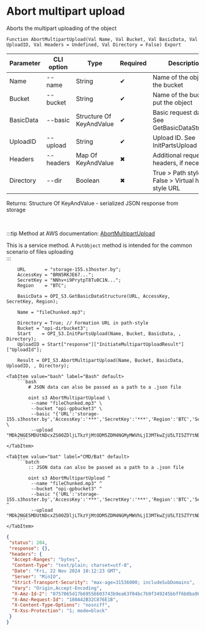 ﻿---
sidebar_position: 6
description: Abort multipart upload and other functions to work with S3 in the Open Integration Package, a free open-source integration library for 1C:Enterprise 8, OneScript and CLI
keywords: [1C, 1С, 1С:Enterprise, 1С:Enterprise 8.3, API, Integration, Services, Exchange, OneScript, CLI, S3]
---


# Abort multipart upload
 Aborts the multipart uploading of the object



`Function AbortMultipartUpload(Val Name, Val Bucket, Val BasicData, Val UploadID, Val Headers = Undefined, Val Directory = False) Export`

  | Parameter | CLI option | Type | Required | Description |
  |-|-|-|-|-|
  | Name | --name | String | &#x2714; | Name of the object in the bucket |
  | Bucket | --bucket | String | &#x2714; | Name of the bucket to put the object |
  | BasicData | --basic | Structure Of KeyAndValue | &#x2714; | Basic request data. See GetBasicDataStructure |
  | UploadID | --upload | String | &#x2714; | Upload ID. See InitPartsUpload |
  | Headers | --headers | Map Of KeyAndValue | &#x2716; | Additional request headers, if necessary |
  | Directory | --dir | Boolean | &#x2716; | True > Path style URL, False > Virtual hosted style URL |

  
  Returns:  Structure Of KeyAndValue - serialized JSON response from storage

<br/>

:::tip
Method at AWS documentation: [AbortMultipartUpload](https://docs.aws.amazon.com/AmazonS3/latest/API/API_AbortMultipartUpload.html)

This is a service method. A `PutObject` method is intended for the common scenario of files uploading<br/>
:::
<br/>



```bsl title="1C:Enterprise/OneScript code example"
    URL       = "storage-155.s3hoster.by";
    AccessKey = "BRN5RKJE67...";
    SecretKey = "NNhv+i9PrytpT8Tu0C1N...";
    Region    = "BTC";

    BasicData = OPI_S3.GetBasicDataStructure(URL, AccessKey, SecretKey, Region);

    Name = "fileChunked.mp3";

    Directory = True; // Formation URL in path-style
    Bucket = "opi-dirbucket3";
    Start    = OPI_S3.InitPartsUpload(Name, Bucket, BasicData, , Directory);
    UploadID = Start["response"]["InitiateMultipartUploadResult"]["UploadId"];

    Result = OPI_S3.AbortMultipartUpload(Name, Bucket, BasicData, UploadID, , Directory);
```
 

 <Tabs>
  
    <TabItem value="bash" label="Bash" default>
        ```bash
            # JSON data can also be passed as a path to a .json file
            
            oint s3 AbortMultipartUpload \
             --name "fileChunked.mp3" \
             --bucket "opi-gpbucket3" \
             --basic "{'URL':'storage-155.s3hoster.by','AccessKey':'***','SecretKey':'***','Region':'BTC','Service':'s3'}" \
             --upload "MDk2NGE5MDUtNDcxZS00ZDljLTkzYjMtODM5ZDM4NGMyMWVhLjI3MTkwZjU5LTI5ZTYtNDU3MC1hYTM3LTRkZWU2ZWNjMTRlMA"
        ```
    </TabItem>
  
    <TabItem value="bat" label="CMD/Bat" default>
        ```batch
            :: JSON data can also be passed as a path to a .json file
            
            oint s3 AbortMultipartUpload ^
             --name "fileChunked.mp3" ^
             --bucket "opi-gpbucket3" ^
             --basic "{'URL':'storage-155.s3hoster.by','AccessKey':'***','SecretKey':'***','Region':'BTC','Service':'s3'}" ^
             --upload "MDk2NGE5MDUtNDcxZS00ZDljLTkzYjMtODM5ZDM4NGMyMWVhLjI3MTkwZjU5LTI5ZTYtNDU3MC1hYTM3LTRkZWU2ZWNjMTRlMA"
        ```
    </TabItem>
</Tabs>


```json title="Result"
{
 "status": 204,
 "response": {},
 "headers": {
  "Accept-Ranges": "bytes",
  "Content-Type": "text/plain; charset=utf-8",
  "Date": "Fri, 22 Nov 2024 10:12:23 GMT",
  "Server": "MinIO",
  "Strict-Transport-Security": "max-age=31536000; includeSubDomains",
  "Vary": "Origin,Accept-Encoding",
  "X-Amz-Id-2": "0757065d17b69556603743b9ea63f04bc7b9f349245bbff6b0ba901258e9c169",
  "X-Amz-Request-Id": "180A42B32C876E1B",
  "X-Content-Type-Options": "nosniff",
  "X-Xss-Protection": "1; mode=block"
 }
}
```
